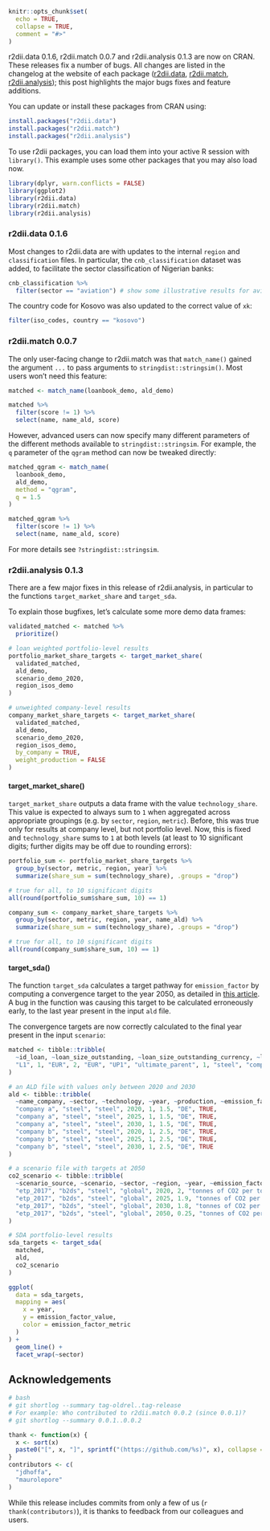 
```r
knitr::opts_chunk$set(
  echo = TRUE,
  collapse = TRUE,
  comment = "#>"
)
```

r2dii.data 0.1.6, r2dii.match 0.0.7 and r2dii.analysis 0.1.3 are now on CRAN. These releases fix a number of bugs. All changes are listed in the changelog at the website of each package ([r2dii.data](https://2degreesinvesting.github.io/r2dii.data/news/index.html), [r2dii.match](https://2degreesinvesting.github.io/r2dii.match/news/index.html), [r2dii.analysis](https://2degreesinvesting.github.io/r2dii.analysis/news/index.html)); this post highlights the major bugs fixes and feature additions.

You can update or install these packages from CRAN using:

```r
install.packages("r2dii.data")
install.packages("r2dii.match")
install.packages("r2dii.analysis")
```

To use r2dii packages, you can load them into your active R session with `library()`. This example uses some other packages that you may also load now.

```r
library(dplyr, warn.conflicts = FALSE)
library(ggplot2)
library(r2dii.data)
library(r2dii.match)
library(r2dii.analysis)
```

### r2dii.data 0.1.6

Most changes to r2dii.data are with updates to the internal `region` and `classification` files. In particular, the `cnb_classification` dataset was added, to facilitate the sector classification of Nigerian banks: 

```r
cnb_classification %>% 
  filter(sector == "aviation") # show some illustrative results for aviation
```

The country code for Kosovo was also updated to the correct value of `xk`:

```r
filter(iso_codes, country == "kosovo")
```

### r2dii.match 0.0.7

The only user-facing change to r2dii.match was that `match_name()` gained the argument `...` to pass arguments to `stringdist::stringsim()`. Most users won't need this feature: 

```r
matched <- match_name(loanbook_demo, ald_demo)

matched %>% 
  filter(score != 1) %>% 
  select(name, name_ald, score)
```

However, advanced users can now specify many different parameters of the different methods available to `stringdist::stringsim`. For example, the `q` parameter of the `qgram` method can now be tweaked directly:

``` r
matched_qgram <- match_name(
  loanbook_demo,
  ald_demo, 
  method = "qgram",
  q = 1.5
)

matched_qgram %>% 
  filter(score != 1) %>% 
  select(name, name_ald, score)
```

For more details see `?stringdist::stringsim`.

### r2dii.analysis 0.1.3

There are a few major fixes in this release of r2dii.analysis, in particular to the functions `target_market_share` and `target_sda`. 

To explain those bugfixes, let's calculate some more demo data frames:

``` r
validated_matched <- matched %>% 
  prioritize()

# loan weighted portfolio-level results
portfolio_market_share_targets <- target_market_share(
  validated_matched,
  ald_demo,
  scenario_demo_2020,
  region_isos_demo
)

# unweighted company-level results
company_market_share_targets <- target_market_share(
  validated_matched,
  ald_demo,
  scenario_demo_2020,
  region_isos_demo,
  by_company = TRUE,
  weight_production = FALSE
)
```

#### target_market_share()

`target_market_share` outputs a data frame with the value `technology_share`. This value is expected to always sum to `1` when aggregated across appropriate groupings (e.g. by `sector`, `region`, `metric`). Before, this was true only for results at company level, but not portfolio level. Now, this is fixed and `technology_share` sums to `1` at both levels (at least to 10 significant digits; further digits may be off due to rounding errors):

```r
portfolio_sum <- portfolio_market_share_targets %>%
  group_by(sector, metric, region, year) %>%
  summarize(share_sum = sum(technology_share), .groups = "drop")

# true for all, to 10 significant digits
all(round(portfolio_sum$share_sum, 10) == 1)

company_sum <- company_market_share_targets %>%
  group_by(sector, metric, region, year, name_ald) %>%
  summarize(share_sum = sum(technology_share), .groups = "drop")

# true for all, to 10 significant digits
all(round(company_sum$share_sum, 10) == 1)
```

#### target_sda()

The function `target_sda` calculates a target pathway for `emission_factor` by computing a convergence target to the year 2050, as detailed in [this article](https://2degreesinvesting.github.io/r2dii.analysis/articles/target-sda.html). A bug in the function was causing this target to be calculated erroneously early, to the last year present in the input `ald` file. 

The convergence targets are now correctly calculated to the final year present in the input `scenario`:

``` r
matched <- tibble::tribble(
  ~id_loan, ~loan_size_outstanding, ~loan_size_outstanding_currency, ~loan_size_credit_limit, ~loan_size_credit_limit_currency, ~id_2dii, ~level, ~score, ~sector, ~name_ald, ~sector_ald,
  "L1", 1, "EUR", 2, "EUR", "UP1", "ultimate_parent", 1, "steel", "company a", "steel"
)

# an ALD file with values only between 2020 and 2030
ald <- tibble::tribble(
  ~name_company, ~sector, ~technology, ~year, ~production, ~emission_factor, ~plant_location, ~is_ultimate_owner,
  "company a", "steel", "steel", 2020, 1, 1.5, "DE", TRUE,
  "company a", "steel", "steel", 2025, 1, 1.5, "DE", TRUE,
  "company a", "steel", "steel", 2030, 1, 1.5, "DE", TRUE,
  "company b", "steel", "steel", 2020, 1, 2.5, "DE", TRUE,
  "company b", "steel", "steel", 2025, 1, 2.5, "DE", TRUE,
  "company b", "steel", "steel", 2030, 1, 2.5, "DE", TRUE
)

# a scenario file with targets at 2050
co2_scenario <- tibble::tribble(
  ~scenario_source, ~scenario, ~sector, ~region, ~year, ~emission_factor, ~emission_factor_unit,
  "etp_2017", "b2ds", "steel", "global", 2020, 2, "tonnes of CO2 per tonne of steel",
  "etp_2017", "b2ds", "steel", "global", 2025, 1.9, "tonnes of CO2 per tonne of steel",
  "etp_2017", "b2ds", "steel", "global", 2030, 1.8, "tonnes of CO2 per tonne of steel",
  "etp_2017", "b2ds", "steel", "global", 2050, 0.25, "tonnes of CO2 per tonne of steel",
)

# SDA portfolio-level results
sda_targets <- target_sda(
  matched,
  ald,
  co2_scenario
)

ggplot(
  data = sda_targets,
  mapping = aes(
    x = year,
    y = emission_factor_value,
    color = emission_factor_metric
  )
) +
  geom_line() +
  facet_wrap(~sector)
```

## Acknowledgements

```r
# bash
# git shortlog --summary tag-oldrel..tag-release
# For example: Who contributed to r2dii.match 0.0.2 (since 0.0.1)?
# git shortlog --summary 0.0.1..0.0.2

thank <- function(x) {
  x <- sort(x)
  paste0("[", x, "]", sprintf("(https://github.com/%s)", x), collapse = ", ")
}
contributors <- c(
  "jdhoffa",
  "maurolepore"
)
```

While this release includes commits from only a few of us (`r thank(contributors)`), it is thanks to feedback from our colleagues and users.
